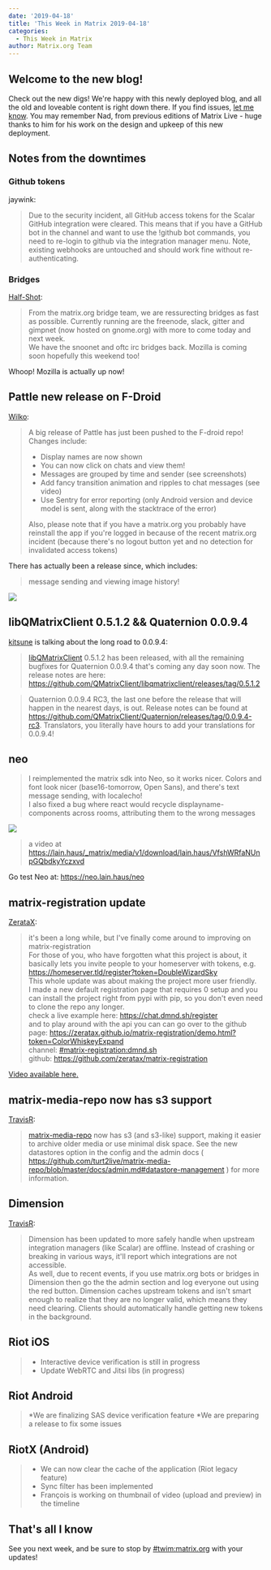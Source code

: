 ```yaml
---
date: '2019-04-18'
title: 'This Week in Matrix 2019-04-18'
categories:
  - This Week in Matrix
author: Matrix.org Team
---
```


## Welcome to the new blog!

Check out the new digs! We're happy with this newly deployed blog, and all the old and loveable content is right down there. If you find issues, [let me know][benpa]. You may remember Nad, from previous editions of Matrix Live - huge thanks to him for his work on the design and upkeep of this new deployment.

## Notes from the downtimes

### Github tokens

jaywink:

> Due to the security incident, all GitHub access tokens for the Scalar GitHub integration were cleared. This means that if you have a GitHub bot in the channel and want to use the !github bot commands, you need to re-login to github via the integration manager menu. Note, existing webhooks are untouched and should work fine without re-authenticating.

### Bridges

[Half-Shot]:

> From the matrix.org bridge team, we are ressurecting bridges as fast as possible. Currently running are the freenode, slack, gitter and gimpnet (now hosted on gnome.org) with more to come today and next week.  
> We have the snoonet and oftc irc bridges back. Mozilla is coming soon hopefully this weekend too!

Whoop! Mozilla is actually up now!

## Pattle new release on F-Droid

[Wilko]:

>A big release of Pattle has just been pushed to the F-droid repo! Changes include:
>
>- Display names are now shown
>- You can now click on chats and view them!
>- Messages are grouped by time and sender (see screenshots)
>- Add fancy transition animation and ripples to chat messages (see video)
>- Use Sentry for error reporting (only Android version and device model is sent, along with the stacktrace of the error)
>
>Also, please note that if you have a matrix.org you probably have reinstall the app if you're logged in because of the recent matrix.org incident (because there's no logout button yet and no detection for invalidated access tokens)

There has actually been a release since, which includes:

> message sending and viewing image history!

![](/blog/pattle.2019-04-18.png)

## libQMatrixClient 0.5.1.2 && Quaternion 0.0.9.4

[kitsune] is talking about the long road to 0.0.9.4:

>[libQMatrixClient] 0.5.1.2 has been released, with all the remaining bugfixes for Quaternion 0.0.9.4 that's coming any day soon now. The release notes are here: <https://github.com/QMatrixClient/libqmatrixclient/releases/tag/0.5.1.2>

> Quaternion 0.0.9.4 RC3, the last one before the release that will happen in the nearest days, is out. Release notes can be found at https://github.com/QMatrixClient/Quaternion/releases/tag/0.0.9.4-rc3. Translators, you literally have hours to add your translations for 0.0.9.4!

## neo

> I reimplemented the matrix sdk into Neo, so it works nicer. Colors and font look nicer (base16-tomorrow, Open Sans), and there's text message sending, with localecho!  
>I also fixed a bug where react would recycle displayname-components across rooms, attributing them to the wrong messages

![](/blog/neo.2019-04-18.png)

> a video at https://lain.haus/_matrix/media/v1/download/lain.haus/VfshWRfaNUnpGQbdkyYczxvd

Go test Neo at: https://neo.lain.haus/neo

## matrix-registration update

[ZerataX]:

> it's been a long while, but I've finally come around to improving on matrix-registration  
> For those of you, who have forgotten what this project is about, it basically lets you invite people to your homeserver with tokens, e.g. https://homeserver.tld/register?token=DoubleWizardSky  
> This whole update was about making the project more user friendly.  
> I made a new default registration page that requires 0 setup and you can install the project right from pypi with pip, so you don't even need to clone the repo any longer.  
> check a live example  here: https://chat.dmnd.sh/register  
> and to play around with the api you can can go over to the github page: https://zeratax.github.io/matrix-registration/demo.html?token=ColorWhiskeyExpand  
> channel: [#matrix-registration:dmnd.sh]  
> github: https://github.com/zeratax/matrix-registration

[Video available here.](https://matrix.org/_matrix/media/v1/download/dmnd.sh/UKGgpbHRdFXzKywxjjbfHAsI)

## matrix-media-repo now has s3 support

[TravisR]:

>[matrix-media-repo] now has s3 (and s3-like) support, making it easier to archive older media or use minimal disk space. See the new datastores option in the config and the admin docs ( https://github.com/turt2live/matrix-media-repo/blob/master/docs/admin.md#datastore-management ) for more information.

## Dimension

[TravisR]:

> Dimension has been updated to more safely handle when upstream integration managers (like Scalar) are offline. Instead of crashing or breaking in various ways, it'll report which integrations are not accessible.  
> As well, due to recent events, if you use matrix.org bots or bridges in Dimension then go the the admin section and log everyone out using the red button. Dimension caches upstream tokens and isn't smart enough to realize that they are no longer valid, which means they need clearing. Clients should automatically handle getting new tokens in the background.

## Riot iOS

>* Interactive device verification is still in progress
>* Update WebRTC and Jitsi libs (in progress)

## Riot Android

>*We are finalizing SAS device verification feature
>*We are preparing a release to fix some issues

## RiotX (Android)

>* We can now clear the cache of the application (Riot legacy feature)
>* Sync filter has been implemented
>* François is working on thumbnail of video (upload and preview) in the timeline

## That's all I know

See you next week, and be sure to stop by [#twim:matrix.org] with your updates!


[benpa]: https://matrix.to/#/@benpa:matrix.org
[Half-Shot]:  https://matrix.to/#/@Half-Shot:half-shot.uk
[Wilko]: https://matrix.to/#/@wilko:matrix.org
[kitsune]: https://matrix.to/#/@kitsune:matrix.org
[libQMatrixClient]: https://github.com/QMatrixClient/libqmatrixclient
[Zeratax]: https://matrix.to/#/@zeratax:dmnd.sh
[TravisR]:  https://github.com/turt2live
[matrix-media-repo]: https://github.com/turt2live/matrix-media-repo
[#twim:matrix.org]: https://matrix.to/#/#TWIM:matrix.org
[#matrix-registration:dmnd.sh]: https://matrix.to/#/#matrix-registration:dmnd.sh